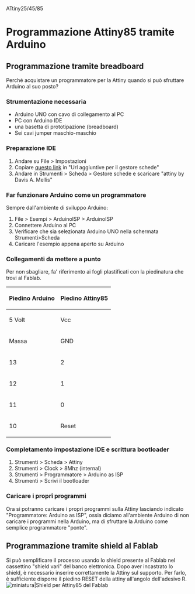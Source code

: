 ATtiny25/45/85

= Programmazione Attiny85 tramite Arduino =
==Programmazione tramite breadboard==
Perché acquistare un programmatore per la Attiny quando si può sfruttare Arduino al suo posto?
=== Strumentazione necessaria ===
* Arduino UNO con cavo di collegamento al PC
* PC con Arduino IDE
* una basetta di prototipazione (breadboard)
* Sei cavi jumper maschio-maschio

=== Preparazione IDE ===

# Andare su File > Impostazioni
# Copiare [https://raw.githubusercontent.com/damellis/attiny/ide-1.6.x-boards-manager/package_damellis_attiny_index.json questo link] in "Url aggiuntive per il gestore schede"
# Andare in Strumenti > Scheda > Gestore schede e scaricare "attiny by Davis A. Mellis"

=== Far funzionare Arduino come un programmatore ===
Sempre dall'ambiente di sviluppo Arduino:
# File > Esempi > ArduinoISP > ArduinoISP
# Connettere Arduino al PC
# Verificare che sia selezionata Arduino UNO nella schermata Strumenti>Scheda
# Caricare l'esempio appena aperto su Arduino

=== Collegamenti da mettere a punto ===
Per non sbagliare, fa' riferimento ai fogli plastificati con la piedinatura che trovi al Fablab.
{| class="wikitable"
|-
! Piedino Arduino !! Piedino Attiny85
|-
| 5 Volt || Vcc
|-
| Massa || GND
|-
| 13 || 2
|-
| 12 || 1
|-
| 11 || 0
|-
| 10 || Reset
|}

=== Completamento impostazione IDE e scrittura bootloader ===
#Strumenti > Scheda > Attiny
#Strumenti > Clock > 8Mhz (internal)
#Strumenti > Programmatore > Arduino as ISP
#Strumenti > Scrivi il bootloader
=== Caricare i proprî programmi ===
Ora si potranno caricare i propri programmi sulla Attiny lasciando indicato "Programmatore: Arduino as ISP", ossia diciamo all'ambiente Arduino di non caricare i programmi nella Arduino, ma di sfruttare la Arduino come semplice programmatore "ponte".
==Programmazione tramite shield al Fablab==
Si può semplificare il processo usando lo shield presente al Fablab nel cassettino "shield vari" del banco elettronica.
Dopo aver incastrato lo shield, è necessario inserire correttamente la Attiny sul supporto.
Per farlo, è sufficiente disporre il piedino RESET della attiny all'angolo dell'adesivo R.
[[File:Shield presente al Fablab.jpg|miniatura|Shield per Attiny85 del Fablab]]
